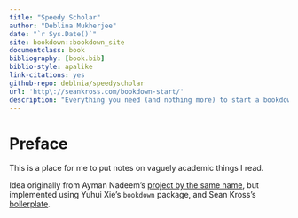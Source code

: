 ```yaml
--- 
title: "Speedy Scholar"
author: "Deblina Mukherjee"
date: "`r Sys.Date()`"
site: bookdown::bookdown_site
documentclass: book
bibliography: [book.bib]
biblio-style: apalike
link-citations: yes
github-repo: deblnia/speedyscholar
url: 'http\://seankross.com/bookdown-start/'
description: "Everything you need (and nothing more) to start a bookdown book."
---
```


# Preface 

This is a place for me to put notes on vaguely academic things I read.

Idea originally from Ayman Nadeem's [project by the same name](https://github.com/aymannadeem/speedyscholar), but implemented using Yuhui Xie's `bookdown` package, and Sean Kross's [boilerplate](http://seankross.com/bookdown-start/).